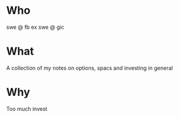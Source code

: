 # Who

swe @ fb
ex swe @ gic

# What

A collection of my notes on options, spacs and investing in general

# Why

Too much invest
